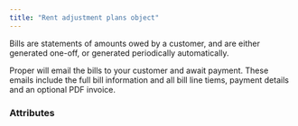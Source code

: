 ```yaml
---
title: "Rent adjustment plans object"
---
```


Bills are statements of amounts owed by a customer, and are either generated one-off, or generated periodically automatically.

Proper will email the bills to your customer and await payment. These emails include the full bill information and all bill line tiems, payment details and an optional PDF invoice.

### Attributes

